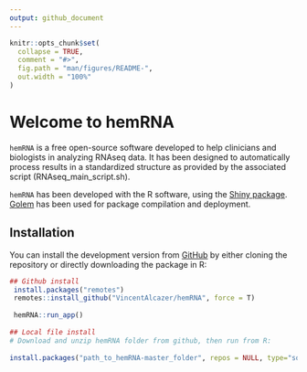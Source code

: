 ```yaml
---
output: github_document
---
```


<!-- README.md is generated from README.Rmd. Please edit that file -->

```r
knitr::opts_chunk$set(
  collapse = TRUE,
  comment = "#>",
  fig.path = "man/figures/README-",
  out.width = "100%"
)
```

# Welcome to hemRNA

<!-- badges: start -->
<!-- badges: end -->

`hemRNA` is a free open-source software developed to help clinicians and biologists in analyzing RNAseq data. It has been designed to automatically process results in a standardized structure as provided by the associated script (RNAseq_main_script.sh).  

`hemRNA` has been developed with the R software, using the [Shiny package](https://shiny.rstudio.com/). [Golem](https://github.com/ThinkR-open/golem) has been used for package compilation and deployment.  


## Installation

You can install the development version from [GitHub](https://github.com/VincentAlcazer/hemRNA) by either cloning the repository or directly downloading the package in R:

```r

## Github install 
 install.packages("remotes")
 remotes::install_github("VincentAlcazer/hemRNA", force = T)
 
 hemRNA::run_app()
 
## Local file install
# Download and unzip hemRNA folder from github, then run from R:
 
install.packages("path_to_hemRNA-master_folder", repos = NULL, type="source", force = T)
 


```
